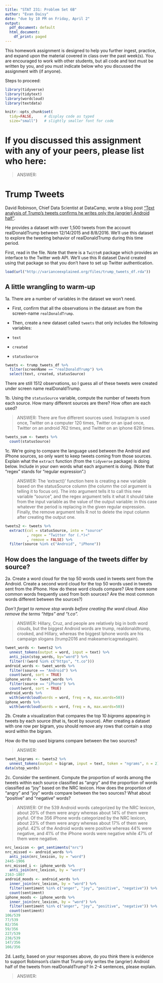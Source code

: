 ```yaml
---
title: "STAT 231: Problem Set 6B"
author: "Evan Daisy"
date: "due by 10 PM on Friday, April 2"
output:
  pdf_document: default
  html_document:
    df_print: paged
---
```


This homework assignment is designed to help you further ingest, practice, and expand upon the material covered in class over the past week(s).  You are encouraged to work with other students, but all code and text must be written by you, and you must indicate below who you discussed the assignment with (if anyone).  

Steps to proceed:

\begin{enumerate}
\item In RStudio, go to File > Open Project, navigate to the folder with the course-content repo, select the course-content project (course-content.Rproj), and click "Open" 
\item Pull the course-content repo (e.g. using the blue-ish down arrow in the Git tab in upper right window)
\item Copy ps6B.Rmd from the course repo to your repo (see page 6 of the GitHub Classroom Guide for Stat231 if needed)
\item Close the course-content repo project in RStudio
\item Open YOUR repo project in RStudio
\item In the ps6B.Rmd file in YOUR repo, replace "YOUR NAME HERE" with your name
\item Add in your responses, committing and pushing to YOUR repo in appropriate places along the way
\item Run "Knit PDF" 
\item Upload the pdf to Gradescope.  Don't forget to select which of your pages are associated with each problem.  \textit{You will not get credit for work on unassigned pages (e.g., if you only selected the first page but your solution spans two pages, you would lose points for any part on the second page that the grader can't see).} 
\end{enumerate}

```r
library(tidyverse)
library(tidytext)
library(wordcloud)
library(textdata)

knitr::opts_chunk$set(
  tidy=FALSE,     # display code as typed
  size="small")   # slightly smaller font for code
```


\newpage 
# If you discussed this assignment with any of your peers, please list who here:

> ANSWER:

\newpage
# Trump Tweets

David Robinson, Chief Data Scientist at DataCamp, wrote a blog post ["Text analysis of Trump's tweets confirms he writes only the (angrier) Android half"](http://varianceexplained.org/r/trump-tweets/).

He provides a dataset with over 1,500 tweets from the account realDonaldTrump between 12/14/2015 and 8/8/2016.  We'll use this dataset to explore the tweeting behavior of realDonaldTrump during this time period.

First, read in the file. Note that there is a `TwitteR` package which provides an interface to the Twitter web API.  We'll use this R dataset David created using that package so that you don't have to set up Twitter authentication.  

```r
load(url("http://varianceexplained.org/files/trump_tweets_df.rda"))
```

## A little wrangling to warm-up

1a.  There are a number of variables in the dataset we won't need.  

- First, confirm that all the observations in the dataset are from the screen-name `realDonaldTrump`.  

- Then, create a new dataset called `tweets` that only includes the following variables:

- `text`
- `created`
- `statusSource`

```r
tweets <- trump_tweets_df %>%
  filter(screenName == "realDonaldTrump") %>%
  select(text, created, statusSource)
```

There are still 1512 observations, so I guess all of these tweets were created under screen name realDonaldTrump.

\newpage
1b. Using the `statusSource` variable, compute the number of tweets from each source.  How many different sources are there?  How often are each used?

> ANSWER: There are five different sources used. Instagram is used once, Twitter on a computer 120 times, Twitter on an ipad once, Twitter on an android 762 times, and Twitter on an iphone 628 times.

```r
tweets_sum <- tweets %>%
  count(statusSource)
```

\newpage
1c. We're going to compare the language used between the Android and iPhone sources, so only want to keep tweets coming from those sources.  Explain what the `extract` function (from the `tidyverse` package) is doing below.  Include in your own words what each argument is doing.  (Note that "regex" stands for "regular expression".)

> ANSWER: The 'extract()' function here is creating a new variable based on the statusSource column (the column the col argument is telling it to focus on). The into argument tells it to call this new variable "source", and the regex argument tells it what it should take from the input variable as the value of the output variable: in this case whatever the period is replacing in the given regular expression. Finally, the remove argument tells R not to delete the input column after creating the output one.

```r
tweets2 <- tweets %>%
  extract(col = statusSource, into = "source"
          , regex = "Twitter for (.*)<"
          , remove = FALSE) %>%
  filter(source %in% c("Android", "iPhone"))
```


\newpage
## How does the language of the tweets differ by source?  

2a. Create a word cloud for the top 50 words used in tweets sent from the Android.  Create a second word cloud for the top 50 words used in tweets sent from the iPhone.  How do these word clouds compare?  (Are there some common words frequently used from both sources? Are the most common words different between the sources?)

*Don't forget to remove stop words before creating the word cloud.  Also remove the terms "https" and "t.co".*

> ANSWER:  Hillary, Cruz, and people are relatively big in both word clouds, but the biggest Android words are trump, realdonaldtrump, crooked, and Hillary, whereas the biggest Iphone words are his campaign slogans (trump2016 and makeamericagreatagain).

```r
tweet_words <- tweets2 %>%
  unnest_tokens(output = word, input = text) %>%
  anti_join(stop_words, by="word") %>%
  filter(!(word %in% c("https", "t.co")))
android_words <- tweet_words %>%
  filter(source == "Android") %>%
  count(word, sort = TRUE)
iphone_words <- tweet_words %>%
  filter(source == "iPhone") %>%
  count(word, sort = TRUE)
android_words %>%
  with(wordcloud(words = word, freq = n, max.words=50))
iphone_words %>%
  with(wordcloud(words = word, freq = n, max.words=50))
```

\newpage
2b. Create a visualization that compares the top 10 *bigrams* appearing in tweets by each source (that is, facet by source).  After creating a dataset with one row per bigram, you should remove any rows that contain a stop word within the bigram.  

How do the top used bigrams compare between the two sources?

> ANSWER:  

```r
tweet_bigrams <- tweets2 %>%
  unnest_tokens(output = bigram, input = text, token = "ngrams", n = 2)
data(stop_words)
```


\newpage
2c. Consider the sentiment.  Compute the proportion of words among the tweets within each source classified as "angry" and the proportion of words classified as "joy"  based on the NRC lexicon.  How does the proportion of "angry" and "joy" words compare between the two sources?  What about "positive" and "negative" words?  

> ANSWER: Of the 539 Android words categorized by the NRC lexicon, about 20% of them were angry whereas about 14% of them were joyful. Of the 356 iPhone words categorized by the NRC lexicon, about 23% of them were angry whereas about 17% of them were joyful. 42% of the Android words were positive whereas 44% were negative, and 41% of the iPhone words were negative while 47% of them were negative.

```r
nrc_lexicon <- get_sentiments("nrc")
nrc_missed <- android_words %>%
  anti_join(nrc_lexicon, by = "word")
2445-1906
nrc_missed_i <- iphone_words %>%
  anti_join(nrc_lexicon, by = "word")
2163-1807
android_moods <- android_words %>%
  inner_join(nrc_lexicon, by = "word") %>%
  filter(sentiment %in% c("anger", "joy", "positive", "negative")) %>%
  count(sentiment)
iphone_moods <- iphone_words %>%
  inner_join(nrc_lexicon, by = "word") %>%
  filter(sentiment %in% c("anger", "joy", "positive", "negative")) %>%
  count(sentiment)
106/539
77/539
82/356
59/356
227/539
238/539
147/356
166/356
```



\newpage
2d. Lastly, based on your responses above, do you think there is evidence to support Robinson's claim that Trump only writes the (angrier) Android half of the tweets from realDonaldTrump?  In 2-4 sentences, please explain.

> ANSWER: 

